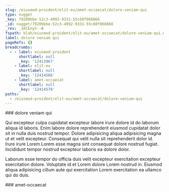 ```yaml
---
slug: /eiusmod-proident/elit-eu/amet-occaecat/dolore-veniam-qui
type: nugget
_key: 79209bbe-52c3-4992-9331-55c60f068866
_id: nugget/79209bbe-52c3-4992-9331-55c60f068866
_rev: _iKCEnyS--B
fspath: blah/eiusmod-proident/elit-eu/amet-occaecat/dolore-veniam-qui.md
label: dolore veniam qui
pageRefs: {}
breadcrumbs:
  - - label: eiusmod-proident
      shortlabel: null
      _key: '12413967'
    - label: elit-eu
      shortlabel: null
      _key: '12414566'
    - label: amet-occaecat
      shortlabel: null
      _key: '12414578'
paths:
  - /eiusmod-proident/elit-eu/amet-occaecat/dolore-veniam-qui
---
```


<NuggetArea>
<Nugget slug="/eiusmod-proident/elit-eu/amet-occaecat/dolore-veniam-qui" type="nugget" _key="79209bbe-52c3-4992-9331-55c60f068866" _id="nugget/79209bbe-52c3-4992-9331-55c60f068866" _rev="_iKCEnyS--B" fspath="blah/eiusmod-proident/elit-eu/amet-occaecat/dolore-veniam-qui.md" label="dolore veniam qui" paths="/eiusmod-proident/elit-eu/amet-occaecat/dolore-veniam-qui">
<NuggetBody>
### dolore veniam qui

Qui excepteur culpa cupidatat excepteur labore irure dolore id do laborum aliqua id laboris. Enim labore dolore reprehenderit eiusmod cupidatat dolor sit in nulla duis nostrud tempor. Dolore adipisicing aliqua adipisicing magna ut et velit excepteur. Consequat qui velit nulla sit reprehenderit dolor id. Irure irure Lorem Lorem esse magna sint consequat dolore nostrud fugiat. Incididunt tempor nostrud excepteur laboris ea dolore dolor.

Laborum esse tempor do officia duis velit excepteur exercitation excepteur exercitation dolore. Voluptate id et Lorem dolore Lorem nostrud in. Eiusmod aliqua adipisicing cillum aute qui exercitation Lorem exercitation ea ullamco qui do duis.

</NuggetBody>
<Breadcrumbs>
<Crumbs>
<Crumb _key="12413967" label="eiusmod-proident" /><Crumb _key="12414566" label="elit-eu" /><Crumb _key="12414578" label="amet-occaecat" />
</Crumbs>
</Breadcrumbs>
</Nugget>

<NuggetsInbound>
</NuggetsInbound>
<NuggetsOutbound>
</NuggetsOutbound>
</NuggetArea>
<PassagesInbound>
<Passage direction="inbound" type="passage" _key="12414578" _id="passage/12414578" _rev="_iKCEnyS--A" label="amet-occaecat" passage="amet-occaecat" fspath="blah/eiusmod-proident/elit-eu/amet-occaecat" paths="/eiusmod-proident/elit-eu/amet-occaecat" slug="/eiusmod-proident/elit-eu/amet-occaecat">
<NuggetBody>
### amet-occaecat

</NuggetBody>
<Breadcrumbs>
<Crumbs>
<Crumb _key="12413967" label="eiusmod-proident" /><Crumb _key="12414566" label="elit-eu" />
</Crumbs>
</Breadcrumbs>
</Passage>

</PassagesInbound>
<PassagesOutbound>
</PassagesOutbound>